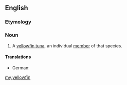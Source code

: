 ==English==

===Etymology===
{{compound|yellow|fin}}

===Noun===
{{en-noun|yellowfin|pl2=yellowfins}}

# {{countable}} A [[yellowfin tuna]], an individual [[member]] of that species.

====Translations====
{{trans-top|A yellowfin tuna, an individual member of that species}}
* German: {{t-|de|Gelbflossenthunfisch|m}}
{{trans-mid}}
{{trans-bottom}}

[[my:yellowfin]]